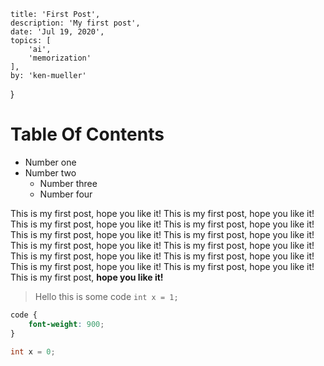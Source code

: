 	title: 'First Post',
	description: 'My first post',
	date: 'Jul 19, 2020',
	topics: [
		'ai',
		'memorization'
	],
	by: 'ken-mueller'
}

# Table Of Contents

- Number one
- Number two
	- Number three
	- Number four

This is my first post, hope you like it! This is my first post, hope you like it! This is my first post, hope you like it! This is my first post, hope you like it! This is my first post, hope you like it! This is my first post, hope you like it! This is my first post, hope you like it! This is my first post, hope you like it! This is my first post, hope you like it! This is my first post, hope you like it! This is my first post, hope you like it! This is my first post, hope you like it! This is my first post, **hope you like it!**

> Hello this is some code `int x = 1;`

```css
code {
	font-weight: 900;
}
```

```cpp
int x = 0;
```
